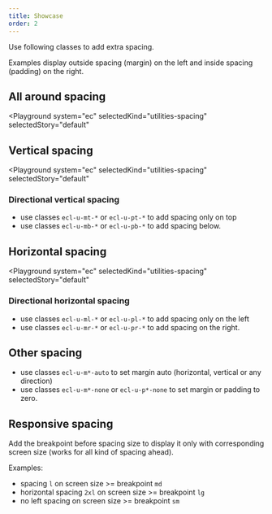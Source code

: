```yaml
---
title: Showcase
order: 2
---
```



Use following classes to add extra spacing.

Examples display outside spacing (margin) on the left and
inside spacing (padding) on the right.

## All around spacing

<Playground
  system="ec"
  selectedKind="utilities-spacing"
  selectedStory="default"
>
  <Spacing type="a" token="2xs" />
  <Spacing type="a" token="xs" />
  <Spacing type="a" token="s" />
  <Spacing type="a" token="m" />
  <Spacing type="a" token="l" />
  <Spacing type="a" token="xl" />
  <Spacing type="a" token="2xl" />
  <Spacing type="a" token="3xl" />
  <Spacing type="a" token="4xl" />
</Playground>

## Vertical spacing

<Playground
  system="ec"
  selectedKind="utilities-spacing"
  selectedStory="default"
>
  <Spacing type="v" token="2xs" />
  <Spacing type="v" token="xs" />
  <Spacing type="v" token="s" />
  <Spacing type="v" token="m" />
  <Spacing type="v" token="l" />
  <Spacing type="v" token="xl" />
  <Spacing type="v" token="2xl" />
  <Spacing type="v" token="3xl" />
  <Spacing type="v" token="4xl" />
</Playground>

### Directional vertical spacing

- use classes `ecl-u-mt-*` or `ecl-u-pt-*` to add spacing only on top
- use classes `ecl-u-mb-*` or `ecl-u-pb-*` to add spacing below.

## Horizontal spacing

<Playground
  system="ec"
  selectedKind="utilities-spacing"
  selectedStory="default"
>
  <Spacing type="h" token="2xs" />
  <Spacing type="h" token="xs" />
  <Spacing type="h" token="s" />
  <Spacing type="h" token="m" />
  <Spacing type="h" token="l" />
  <Spacing type="h" token="xl" />
  <Spacing type="h" token="2xl" />
  <Spacing type="h" token="3xl" />
  <Spacing type="h" token="4xl" />
</Playground>

### Directional horizontal spacing

- use classes `ecl-u-ml-*` or `ecl-u-pl-*` to add spacing only on the left
- use classes `ecl-u-mr-*` or `ecl-u-pr-*` to add spacing on the right.

## Other spacing

- use classes `ecl-u-m*-auto` to set margin auto (horizontal, vertical or any direction)
- use classes `ecl-u-m*-none` or `ecl-u-p*-none` to set margin or padding to zero.

## Responsive spacing

Add the breakpoint before spacing size to display it only with corresponding screen size (works for all kind of spacing ahead).

Examples:

- spacing `l` on screen size >= breakpoint `md`
  <Spacing type="a-md" token="l" />
- horizontal spacing `2xl` on screen size >= breakpoint `lg`
  <Spacing type="h-lg" token="2xl" />
- no left spacing on screen size >= breakpoint `sm`
  <Spacing type="l-sm" token="none" />
